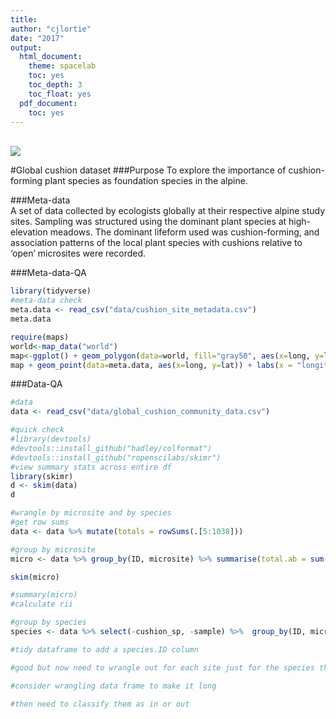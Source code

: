 ```yaml
---
title:
author: "cjlortie"
date: "2017"
output:
  html_document:
    theme: spacelab
    toc: yes
    toc_depth: 3
    toc_float: yes
  pdf_document:
    toc: yes
---
```

<br>
![](./silene.jpg)
<br>

#Global cushion dataset
###Purpose
To explore the importance of cushion-forming plant species as foundation species in the alpine.

###Meta-data  
A set of data collected by ecologists globally at their respective alpine study sites. Sampling was structured using the dominant plant species at high-elevation meadows. The dominant lifeform used was cushion-forming, and association patterns of the local plant species with cushions relative to 'open' microsites were recorded.

###Meta-data-QA
```r
library(tidyverse)
#meta-data check
meta.data <- read_csv("data/cushion_site_metadata.csv")
meta.data

require(maps)
world<-map_data("world")
map<-ggplot() + geom_polygon(data=world, fill="gray50", aes(x=long, y=lat, group=group))
map + geom_point(data=meta.data, aes(x=long, y=lat)) + labs(x = "longitude", y = "latitude")

```

###Data-QA
```r
#data
data <- read_csv("data/global_cushion_community_data.csv")

#quick check
#library(devtools)
#devtools::install_github("hadley/colformat")
#devtools::install_github("ropenscilabs/skimr")
#view summary stats across entire df
library(skimr)
d <- skim(data)
d

#wrangle by microsite and by species
#get row sums
data <- data %>% mutate(totals = rowSums(.[5:1038]))

#group by microsite
micro <- data %>% group_by(ID, microsite) %>% summarise(total.ab = sum(totals), sd.ab = sd(totals), mean.ab = mean(totals), se = sd(totals)/sqrt(length(totals)))

skim(micro)

#summary(micro)
#calculate rii

#group by species
species <- data %>% select(-cushion_sp, -sample) %>%  group_by(ID, microsite) %>% summarise_all(sum)

#tidy dataframe to add a species.ID column

#good but now need to wrangle out for each site just for the species that are present the site in either microsite

#consider wrangling data frame to make it long

#then need to classify them as in or out


```

